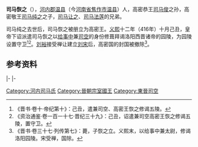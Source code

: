 '''司马恢之'''（{{bd|？|| ？| |}}），[[河內郡_(中國)|河内郡]][[温县|温县]]（今[[河南省|河南省]][[焦作市|焦作市]][[温县|温县]]）人，高密恭王[[司马俊_(高密王)|司马俊]]之孙，高密敬王[[司马纯之|司马纯之]]之子，[[司马让之|司马让之]]、[[司马法莲|司马法莲]]的兄弟。 

司马纯之去世后，司马恢之被册立为高密王。[[义熙_(东晋)|义熙]]十二年（416年）十月己丑，皇帝下诏派遣司马恢之以[[给事中|给事中]]兼[[司空|司空]]的身份修葺拜谒洛阳西晋诸帝的园陵，为园陵设置守卫<ref>《晋书·卷十·帝纪第十》：己丑，遣兼司空、高密王恢之修谒五陵。</ref><ref>《资治通鉴·卷一百一十七·晋纪三十九》：己丑，诏遣兼司空高密王恢之修谒五陵，置守卫。</ref>。[[刘裕|刘裕]]接受禅让建立[[刘宋|刘宋]]后，高密国的封国被撤除<ref>《晋书·卷三十七·列传第七》：薨，子恢之立。义熙末，以给事中兼太尉，修谒洛阳园陵。宋受禅，国除。</ref>。

==参考资料==
{{reflist}}

{{start box}}
{{s-before|父[[司馬純之|司馬純之]]}}
{{s-title|[[晉朝藩王列表#高密國|晉朝高密王]]|413年—420年}}
{{s-after|無}}
|-
{{s-gov}}
|-
{{s-vacant||last=[[車灌|車灌]]}}
{{s-title|[[東晉|東晉]][[司空|司空]]|？－416年－？<br>{{small|（兼任）}}}}
{{s-vacant||next=[[劉道鄰|劉道鄰]]}}
{{end box}}

[[Category:河内司马氏|Category:河内司马氏]]
[[Category:晉朝宗室國王|Category:晉朝宗室國王]]
[[Category:東晉司空|Category:東晉司空]]